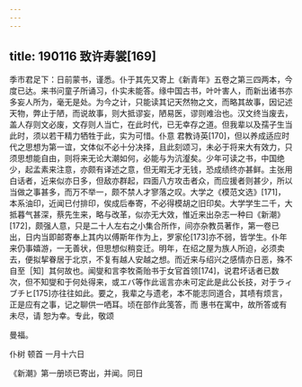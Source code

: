 ```yaml
---
---
---
```

title: 190116 致许寿裳[169]
---




季巿君足下：日前蒙书，谨悉。仆于其先又寄上《新青年》五卷之第三四两本，今度已达。来书问童子所诵习，仆实未能答。缘中国古书，叶叶害人，而新出诸书亦多妄人所为，毫无是处。为今之计，只能读其记天然物之文，而略其故事，因记述天物，弊止于陋，而说故事，则大抵谬妄，陋易医，谬则难治也。汉文终当废去，盖人存则文必废，文存则人当亡，在此时代，已无幸存之道。但我辈以及孺子生当此时，须以若干精力牺牲于此，实为可惜。仆意 君教诗英[170]，但以养成适应时代之思想为第一谊，文体似不必十分决择，且此刻颂习，未必于将来大有效力，只须思想能自由，则将来无论大潮如何，必能与为沆瀣矣。少年可读之书，中国绝少，起孟素来注意，亦颇有译述之意，但无暇无才无钱，恐成绩终亦甚鲜。主张用白话者，近来似亦日多，但敌亦群起，四面八方攻击者众，而应援者则甚少，所以当做之事甚多，而万不举一，颇不禁人才寥落之叹。大学之《模范文选》[171]，本系油印，近闻已付排印，俟成后奉寄，不必得模胡之旧印矣。大学学生二千，大抵暮气甚深，蔡先生来，略与改革，似亦无大效，惟近来出杂志一种曰《新潮》[172]，颇强人意，只是二十人左右之小集合所作，间亦杂教员著作，第一卷已出，日内当即邮寄奉上其内以傅斯年作为上，罗家伦[173]亦不弱，皆学生。仆年来仍事嬉游，一无善状，但思想似稍变迁。明年，在绍之屋为族人所迫，必须卖去，便拟挈眷居于北京，不复有越人安越之想。而近来与绍兴之感情亦日恶，殊不自至［知］其何故也。闻燮和言李牧斋贻书于女官首领[174]，说君坏话者已数次，但不知燮和于何处得来，或エバ等作此谣言亦未可定此是此公长技，对于ラィブチヒ[175]亦往往如此。要之，我辈之与遗老，本不能志同道合，其啧有烦言，正是应有之事，记之聊供一哂耳。顷在部作此笺答，而 惠书在寓中，故所答或有未尽，请 恕为幸。专此，敬颂

曼福。

仆树 顿首 一月十六日

《新潮》第一册顷已寄出，并闻。同日